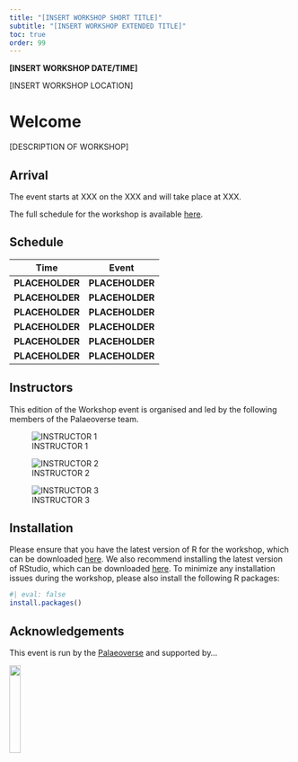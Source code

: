 ```yaml
---
title: "[INSERT WORKSHOP SHORT TITLE]"
subtitle: "[INSERT WORKSHOP EXTENDED TITLE]"
toc: true
order: 99
---
```


**[INSERT WORKSHOP DATE/TIME]**

[INSERT WORKSHOP LOCATION]

# Welcome

[DESCRIPTION OF WORKSHOP]

## Arrival

The event starts at XXX on the XXX and will take place at XXX.

The full schedule for the workshop is available [here](#schedule).

## Schedule

| Time            | Event                       |
|-----------------|-----------------------------|
| **PLACEHOLDER** | **PLACEHOLDER**             |
| **PLACEHOLDER** | **PLACEHOLDER**             |
| **PLACEHOLDER** | **PLACEHOLDER**             |
| **PLACEHOLDER** | **PLACEHOLDER**             |
| **PLACEHOLDER** | **PLACEHOLDER**             |
| **PLACEHOLDER** | **PLACEHOLDER**             |

## Instructors

This edition of the Workshop event is organised and led by the following members of the Palaeoverse team.

::: {.grid}

::: {.g-col-4}

![INSTRUCTOR 1](https://palaeoverse.org/images/logo.png)

:::

::: {.g-col-4}

![INSTRUCTOR 2](https://palaeoverse.org/images/logo.png)

:::

::: {.g-col-4}

![INSTRUCTOR 3](https://palaeoverse.org/images/logo.png)

:::

:::

## Installation

Please ensure that you have the latest version of R for the workshop, which can be downloaded [here](https://cran.r-project.org/bin/windows/base/). We also recommend installing the latest version of RStudio, which can be downloaded [here](https://posit.co/download/rstudio-desktop/). To minimize any installation issues during the workshop, please also install the following R packages:

```R
#| eval: false
install.packages()
```

## Acknowledgements

This event is run by the [Palaeoverse](https://palaeoverse.org) and supported by...

![](https://palaeoverse.org/images/logo.png){width="20%"}
